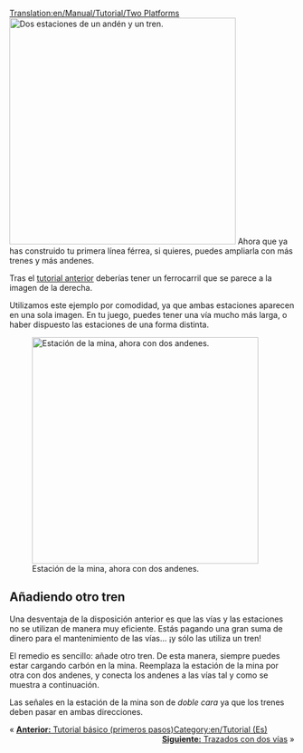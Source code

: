 [[Translation:en/Manual/Tutorial/Two Platforms]]
[[File:en/Manual/Tutorial/Singletrain.png|thumb|400px|right|Dos estaciones de un andén y un tren.]]
Ahora que ya has construido tu primera línea férrea, si quieres, puedes ampliarla con más trenes y más andenes.

Tras el [[es/Manual/Tutorial/Tutorial|tutorial anterior]] deberías tener un ferrocarril que se parece a la imagen de la derecha.

Utilizamos este ejemplo por comodidad, ya que ambas estaciones aparecen en una sola imagen. En tu juego, puedes tener una vía mucho más larga, o haber dispuesto las estaciones de una forma distinta.

{{en/-}}[[File:en/Manual/Tutorial/TwotrainsOnetrack.png|thumb|400px|right|Estación de la mina, ahora con dos andenes.]]
== Añadiendo otro tren ==
Una desventaja de la disposición anterior es que las vías y las estaciones no se utilizan de manera muy eficiente. Estás pagando una gran suma de dinero para el mantenimiento de las vías... ¡y sólo las utiliza un tren!

El remedio es sencillo: añade otro tren. De esta manera, siempre puedes estar cargando carbón en la mina. Reemplaza la estación de la mina por otra con dos andenes, y conecta los andenes a las vías tal y como se muestra a continuación.

Las señales en la estación de la mina son de ''doble cara'' ya que los trenes deben pasar en ambas direcciones.

{{en/-}}
<span style="float: left">&laquo; [[es/Manual/Tutorial/Tutorial|'''Anterior:''' Tutorial básico (primeros pasos)]]</span>
<span style="float: right">[[en/Es/Tutorial/Dos vías|'''Siguiente:''' Trazados con dos vías]] &raquo;</span>
{{en/-}}
[[Category:en/Tutorial (Es)]]